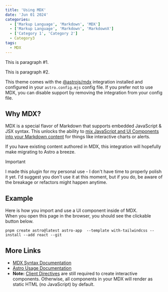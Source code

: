 ```yaml
---
title: 'Using MDX'
date: 'Jun 01 2024'
categories:
  - ['Markup Language', 'Markdown', 'MDX']
  - ['Markup Language', 'Markdown', 'MarkdownX']
  - ['Category 1', 'Category 2']
  - Category3
tags:
  - MDX
---
```


This is paragraph #1.

This is paragraph #2.

This theme comes with the [@astrojs/mdx](https://docs.astro.build/en/guides/integrations-guide/mdx/) integration installed and configured in your `astro.config.mjs` config file. If you prefer not to use MDX, you can disable support by removing the integration from your config file.

## Why MDX?

MDX is a special flavor of Markdown that supports embedded JavaScript & JSX syntax. This unlocks the ability to [mix JavaScript and UI Components into your Markdown content](https://docs.astro.build/en/guides/markdown-content/#mdx-features) for things like interactive charts or alerts.

If you have existing content authored in MDX, this integration will hopefully make migrating to Astro a breeze.

> [!IMPORTANT]
> I made this plugin for my personal use - I don't have time to properly polish it yet. I'd suggest you don't use it at this moment, but if you do, be aware of the breakage or refactors might happen anytime.

## Example

Here is how you import and use a UI component inside of MDX.  
When you open this page in the browser, you should see the clickable button below.

```shell
pnpm create astro@latest astro-app  --template with-tailwindcss --install --add react --git
```

## More Links

- [MDX Syntax Documentation](https://mdxjs.com/docs/what-is-mdx)
- [Astro Usage Documentation](https://docs.astro.build/en/guides/markdown-content/#markdown-and-mdx-pages)
- **Note:** [Client Directives](https://docs.astro.build/en/reference/directives-reference/#client-directives) are still required to create interactive components. Otherwise, all components in your MDX will render as static HTML (no JavaScript) by default.

